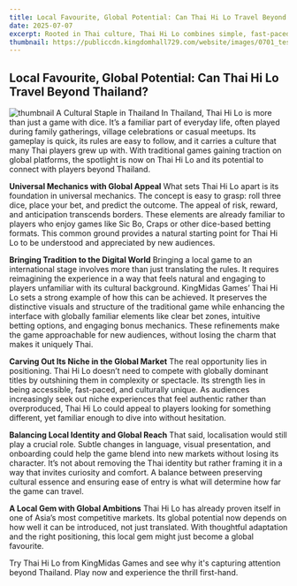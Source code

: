```yaml
---
title: Local Favourite, Global Potential: Can Thai Hi Lo Travel Beyond Thailand?
date: 2025-07-07
excerpt: Rooted in Thai culture, Thai Hi Lo combines simple, fast-paced gameplay with broad appeal. KingMidas Games modernises the classic while preserving its traditional charm, making it accessible to global players. With smart localisation and positioning, this cultural staple is ready to capture attention beyond Thailand.
thumbnail: https://publiccdn.kingdomhall729.com/website/images/0701_test.jpg
---
```


## Local Favourite, Global Potential: Can Thai Hi Lo Travel Beyond Thailand?
![thumbnail](https://publiccdn.kingdomhall729.com/website/images/0701_test.jpg)
A Cultural Staple in Thailand
In Thailand, Thai Hi Lo is more than just a game with dice. It’s a familiar part of everyday life, often played during family gatherings, village celebrations or casual meetups. Its gameplay is quick, its rules are easy to follow, and it carries a culture that many Thai players grew up with. With traditional games gaining traction on global platforms, the spotlight is now on Thai Hi Lo and its potential to connect with players beyond Thailand.

**Universal Mechanics with Global Appeal**
What sets Thai Hi Lo apart is its foundation in universal mechanics. The concept is easy to grasp: roll three dice, place your bet, and predict the outcome. The appeal of risk, reward, and anticipation transcends borders. These elements are already familiar to players who enjoy games like Sic Bo, Craps or other dice-based betting formats. This common ground provides a natural starting point for Thai Hi Lo to be understood and appreciated by new audiences.

**Bringing Tradition to the Digital World**
Bringing a local game to an international stage involves more than just translating the rules. It requires reimagining the experience in a way that feels natural and engaging to players unfamiliar with its cultural background. KingMidas Games’ Thai Hi Lo sets a strong example of how this can be achieved. It preserves the distinctive visuals and structure of the traditional game while enhancing the interface with globally familiar elements like clear bet zones, intuitive betting options, and engaging bonus mechanics. These refinements make the game approachable for new audiences, without losing the charm that makes it uniquely Thai.

**Carving Out Its Niche in the Global Market**
The real opportunity lies in positioning. Thai Hi Lo doesn’t need to compete with globally dominant titles by outshining them in complexity or spectacle. Its strength lies in being accessible, fast-paced, and culturally unique. As audiences increasingly seek out niche experiences that feel authentic rather than overproduced, Thai Hi Lo could appeal to players looking for something different, yet familiar enough to dive into without hesitation.

**Balancing Local Identity and Global Reach**
That said, localisation would still play a crucial role. Subtle changes in language, visual presentation, and onboarding could help the game blend into new markets without losing its character. It’s not about removing the Thai identity but rather framing it in a way that invites curiosity and comfort. A balance between preserving cultural essence and ensuring ease of entry is what will determine how far the game can travel.

**A Local Gem with Global Ambitions**
Thai Hi Lo has already proven itself in one of Asia’s most competitive markets. Its global potential now depends on how well it can be introduced, not just translated. With thoughtful adaptation and the right positioning, this local gem might just become a global favourite.

Try Thai Hi Lo from KingMidas Games and see why it's capturing attention beyond Thailand. Play now and experience the thrill first-hand.